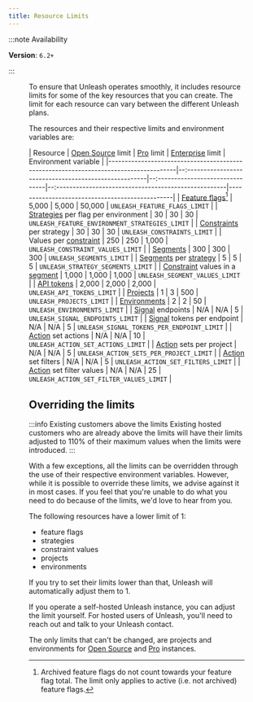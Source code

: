 ```yaml
---
title: Resource Limits
---
```


:::note Availability

**Version**: `6.2+`

:::

<Figure caption="When you're close to reaching the limit for a resource, you'll see a warning in the Unleash UI. The warning will tell you what the limit is, how close you are to reaching it, and how you can increase the limit." img="/img/project-limit-warning.png" />

To ensure that Unleash operates smoothly, it includes resource limits for some of the key resources that you can create. The limit for each resource can vary between the different Unleash plans.

The resources and their respective limits and environment variables are:

| Resource                                                                             | [Open Source](https://www.getunleash.io/pricing) limit | [Pro](/availability#plans) limit | [Enterprise](https://www.getunleash.io/pricing) limit | Environment variable                           |
|--------------------------------------------------------------------------------------|--:-----------------------------------------------------|--:-------------------------------|--:----------------------------------------------------|------------------------------------------------|
| [Feature flags](./feature-toggles)[^1]                                               | 5,000                                                  | 5,000                            | 50,000                                                | `UNLEASH_FEATURE_FLAGS_LIMIT`                  |
| [Strategies](./activation-strategies) per flag per environment                       | 30                                                     | 30                               | 30                                                    | `UNLEASH_FEATURE_ENVIRONMENT_STRATEGIES_LIMIT` |
| [Constraints](./activation-strategies#-constraints) per strategy                     | 30                                                     | 30                               | 30                                                    | `UNLEASH_CONSTRAINTS_LIMIT`                    |
| Values per [constraint](./activation-strategies#-constraints)                        | 250                                                    | 250                              | 1,000                                                 | `UNLEASH_CONSTRAINT_VALUES_LIMIT`              |
| [Segments](./segments)                                                               | 300                                                    | 300                              | 300                                                   | `UNLEASH_SEGMENTS_LIMIT`                       |
| [Segments](./segments) per [strategy](./activation-strategies)                       | 5                                                      | 5                                | 5                                                     | `UNLEASH_STRATEGY_SEGMENTS_LIMIT`              |
| [Constraint](./activation-strategies#-constraints) values in a [segment](./segments) | 1,000                                                  | 1,000                            | 1,000                                                 | `UNLEASH_SEGMENT_VALUES_LIMIT`                 |
| [API tokens](./api-tokens-and-client-keys)                                           | 2,000                                                  | 2,000                            | 2,000                                                 | `UNLEASH_API_TOKENS_LIMIT`                     |
| [Projects](./projects)                                                               | 1                                                      | 3                                | 500                                                   | `UNLEASH_PROJECTS_LIMIT`                       |
| [Environments](./environments)                                                       | 2                                                      | 2                                | 50                                                    | `UNLEASH_ENVIRONMENTS_LIMIT`                   |
| [Signal](./signals) endpoints                                                        | N/A                                                    | N/A                              | 5                                                     | `UNLEASH_SIGNAL_ENDPOINTS_LIMIT`               |
| [Signal](./signals) tokens per endpoint                                              | N/A                                                    | N/A                              | 5                                                     | `UNLEASH_SIGNAL_TOKENS_PER_ENDPOINT_LIMIT`     |
| [Action](./actions) set actions                                                      | N/A                                                    | N/A                              | 10                                                    | `UNLEASH_ACTION_SET_ACTIONS_LIMIT`             |
| [Action](./actions) sets per project                                                 | N/A                                                    | N/A                              | 5                                                     | `UNLEASH_ACTION_SETS_PER_PROJECT_LIMIT`        |
| [Action](./actions) set filters                                                      | N/A                                                    | N/A                              | 5                                                     | `UNLEASH_ACTION_SET_FILTERS_LIMIT`             |
| [Action](./actions) set filter values                                                | N/A                                                    | N/A                              | 25                                                    | `UNLEASH_ACTION_SET_FILTER_VALUES_LIMIT`       |



## Overriding the limits

:::info Existing customers above the limits
Existing hosted customers who are already above the limits will have their limits adjusted to 110% of their maximum values when the limits were introduced.
:::

With a few exceptions, all the limits can be overridden through the use of their respective environment variables. However, while it is possible to override these limits, we advise against it in most cases. If you feel that you're unable to do what you need to do because of the limits, we'd love to hear from you.

The following resources have a lower limit of 1:
- feature flags
- strategies
- constraint values
- projects
- environments

If you try to set their limits lower than that, Unleash will automatically adjust them to 1.

If you operate a self-hosted Unleash instance, you can adjust the limit yourself. For hosted users of Unleash, you'll need to reach out and talk to your Unleash contact.

The only limits that can't be changed, are projects and environments for [Open Source](https://www.getunleash.io/pricing) and [Pro](/availability#plans) instances.

[^1]: Archived feature flags do not count towards your feature flag total. The limit only applies to active (i.e. not archived) feature flags.
